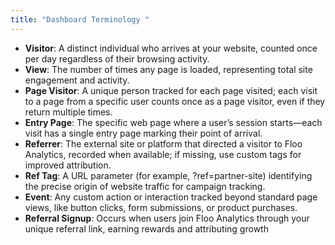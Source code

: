 ```yaml
---
title: "Dashboard Terminology "
---
```


- **Visitor**: A distinct individual who arrives at your website, counted once per day regardless of their browsing activity.
- **View**: The number of times any page is loaded, representing total site engagement and activity.
- **Page Visitor**: A unique person tracked for each page visited; each visit to a page from a specific user counts once as a page visitor, even if they return multiple times.
- **Entry Page**: The specific web page where a user’s session starts—each visit has a single entry page marking their point of arrival.
- **Referrer**: The external site or platform that directed a visitor to Floo Analytics, recorded when available; if missing, use custom tags for improved attribution.
- **Ref Tag**: A URL parameter (for example, ?ref=partner-site) identifying the precise origin of website traffic for campaign tracking.
- **Event**: Any custom action or interaction tracked beyond standard page views, like button clicks, form submissions, or product purchases.
- **Referral Signup**: Occurs when users join Floo Analytics through your unique referral link, earning rewards and attributing growth